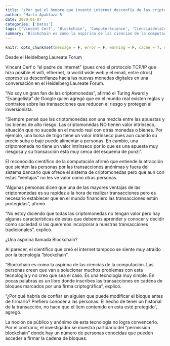 ```yaml
---
title: '¿Por qué el hombre que inventó internet desconfía de las criptomonedas?'
author: 'Marta Apablaza R'
date: 2020-01-07
categories: ['Datos']
tags: ['Vincent Cerf', 'Blockchain', 'ComputerScience', 'CienciasdelaComputación', 'Datos']
summary: 'Blockchain es como la aspirina de las ciencias de la computación. Las personas creen que van a solucionar muchos problemas con esta tecnología y no creo que sea el caso.'
---
```


```r
knitr::opts_chunk$set(message = F, error = F, warning = F, cache = T, comment = NA, fig.align = "center", dpi = 100, fig.width = 6, fig.height = 5, tidy = F)
```

Desde el Heidelberg Laureate Forum

Vincent Cerf o “el padre de Internet” (pues creó el protocolo TCP/IP que hizo posible el wifi, ethernet, la world wide web y el email, entre otros) expresó su desconfianza hacia las nuevas monedas digitales en una conversación en el Heidelberg Laureate Forum.

“No soy un gran fan de las criptomonedas”, afirmó el Turing Award y “Evangelista” de Google quien agregó que en el mundo real existen reglas y contratos sobre las transacciones que reducen el riesgo y protegen al inversionista. 

“Siempre pensé que las criptomonedas son una mezcla entre las apuestas y los bienes de alto riesgo. Las criptomonedas NO tienen valor intrínseco, situación que no sucede en el mundo real con otras monedas o bienes. Por ejemplo, una bolsa de trigo tiene un valor intrínseco pues aun cuando su precio suba o baje puede alimentar a personas. En cambio, una criptomoneda no tiene un valor intrínseco por lo que es una apuesta muy riesgosa y su transacción está muy cerca del esquema de ponzi”.

El reconocido científico de la computación afirmó que entiende la atracción que sienten las personas por las transacciones anónimas  y fuera del sistema bancario que ofrece el sistema de criptomonedas pero que aun con estas “ventajas” no les ve valor como otras personas.

“Algunas personas dicen que una de las mayores ventajas de las criptomonedas es su rapidez a la hora de realizar transacciones pero es necesario establecer que en el mundo financiero las transacciones están protegidas”, afirmó.  

“No estoy diciendo que todas las criptomonedas no tengan valor pero hay algunas características de estas que debemos aprender y conocer  y decidir como sociedad si las queremos incorporar a nuestras transacciones tradicionales”, explicó. 

¿Una aspirina llamada Blockchain?

Al parecer, el científico que creó el internet tampoco se siente muy atraído por la tecnología “blockchain”.

“Blockchain es como la aspirina de las ciencias de la computación. Las personas creen que van a solucionar muchos problemas con esta tecnología y no creo que sea el caso. Es una tecnología muy simple. En pocas palabras es un libro donde inscribes las transacciones en cadena de bloques marcados por una firma criptográfica”, explicó. 

“¿Por qué habría de confiar en alguien que puede modificar el bloque antes de firmarlo? Prefiero conocer a las personas. El hecho de tener un historial de la transacción, no hace que el ítem contenido en esta esté protegido”, agregó. 

La noción de público y anónimo de esta tecnología no logra convencerlo. Por el contrario, el investigador se muestra partidario del “permission blockchain” donde hay un número de personas conocidas que pueden acceder a firmar la cadena de bloques.